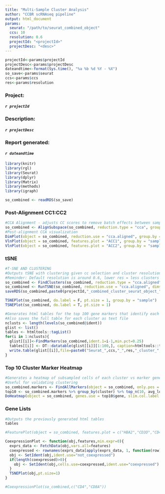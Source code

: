 ```yaml
---
title: "Multi-Sample Cluster Analysis"
author: "CCBR scRNAseq pipeline"
output: html_document
params:
  seurat: "/path/to/seurat_combined_object"
  ccs: 10
  resolution: 0.6
  projectId: "<projectId>"
  projectDesc: "<desc>"
---
```



```r
projectId<-params$projectId
projectDesc<-params$projectDesc
dateandtime<-format(Sys.time(), "%a %b %d %Y - %X")
so_save<-params$seurat
ccs<-params$ccs
res<-params$resolution
```

### **Project:**
####    *`r projectId`*
### **Description:** 
####    *`r projectDesc`*
### **Report generated:** 
####    *`r dateandtime`* 

```r
library(knitr)
library(rgl)
library(Seurat)
library(dplyr)
library(Matrix)
library(methods)
library(igraph)

so_combined <- readRDS(so_save)
```

### **Post-Alignment CC1:CC2**

```r
#CCA Alignment - adjusts CC scores to remove batch effects between samples
so_combined <- AlignSubspace(so_combined, reduction.type = "cca", grouping.var = "sample", dims.align = 1:ccs)
#Post-alignment CCA visualization
DimPlot(object = so_combined, reduction.use = "cca.aligned", group.by = "sample", pt.size = 0.5)
VlnPlot(object = so_combined, features.plot = "ACC1", group.by = "sample")
VlnPlot(object = so_combined, features.plot = "ACC2", group.by = "sample")
```

### **tSNE**

```r
#T-SNE AND CLUSTERING
#Outputs tSNE with clustering given cc selection and cluster resolution
#Reminder: Default resolution is around 0.6, lower res = less clusters
so_combined <- FindClusters(so_combined, reduction.type = "cca.aligned", dims.use = 1:ccs, save.SNN = T, resolution = res, random.seed=1234567)
so_combined <- RunTSNE(so_combined, reduction.use = "cca.aligned", dims.use = 1:ccs, do.fast = T)
saveRDS(so_combined,paste0(projectId,"_combined_cluster_seurat_object_",ccs,"_",res,".rds"))

TSNEPlot(so_combined, do.label = F, pt.size = 1, group.by = "sample")
TSNEPlot(so_combined, do.label = T, pt.size = 1)
```

```r
#Generates html tables for the top 100 gene markers that identify each cluster
#Also saves the full table for each cluster as text file
nclusts <- length(levels(so_combined@ident))
glist <- list()
tables <- htmltools::tagList()
for(i in 1:nclusts){
  glist[[i]]<-FindMarkers(so_combined,ident.1=i-1,min.pct=0.25)
  tables[[i]] <- DT::datatable(glist[[i]][1:100,], caption=htmltools::tags$caption(paste0("Top 100 gene markers for cluster #",(i-1)) ,style="color:red; font-size: 12px" ),rownames=T)
  write.table(glist[[i]],file=paste0("Seurat_",ccs,"_",res,"_cluster_",(i-1),".txt"),sep="\t",quote=F)
}
```

### **Top 10 Cluster Marker Heatmap**
```r
#Generates a heatmap of subsampled cells of each cluster vs marker genes
#Useful for validating clustering
so_combined.markers <- FindAllMarkers(object = so_combined, only.pos = TRUE, min.pct = 0.25, thresh.use = 0.25)
top10 <- so_combined.markers %>% group_by(cluster) %>% top_n(10, avg_logFC)
DoHeatmap(object = so_combined, genes.use = top10$gene, slim.col.label = TRUE, remove.key = TRUE)
```

### **Gene Lists**

```r
#Outputs the previously generated html tables
tables
```


```r
#FeaturePlot(object = so_combined, features.plot = c("HBA2","CD3D","CD4","CD8A","PTCRA","RAG1"), do.hover = FALSE, data.hover = c("ident", "sample", "ACC1", "nGene"))

CoexpressionPlot <- function(obj,features,min.expr=0){
  exprs_data <- FetchData(obj,vars.all=features)
  coexpressed <- rownames(exprs_data[apply(exprs_data, 1, function(row) {all(row > min.expr)}),])
  obj <- SetIdent(obj,ident.use="not_coexpressed")
  if(length(coexpressed)>0){
    obj <- SetIdent(obj,cells.use=coexpressed,ident.use="coexpressed")
  }
  TSNEPlot(obj,pt.size=1)
}

#CoexpressionPlot(so_combined,c("CD4","CD8A"))
```


